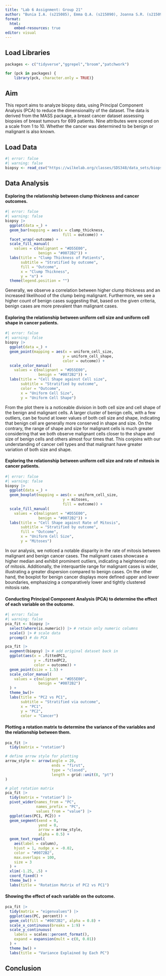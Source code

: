 ```yaml
---
title: "Lab 6 Assignment: Group 21"
author: "Bunia I.A. (s215085), Emma Q.A. (s215090), Joanna S.R. (s215092), Othilia F.S. (s223163) and Tobias A.C. (s215105)"
format:
  html:
    embed-resources: true
editor: visual
---
```


## Load Libraries

```r
packages <- c("tidyverse","ggrepel","broom","patchwork")

for (pck in packages) {
    library(pck, character.only = TRUE)}
```

## Aim

This report aims to analyze biopsy data, using Principal Component Analysis (PCA) to reduce the dimensionality of the dataset. The data is derived from the MASS package, a breast cancer dataset assessing biopsies of breast tumours for 699 patients. Nine attributes were scored on a scale from 1 to 10. Whether the cancer was determined to be benign or malignant is also known.

## Load Data

```r
#| error: false
#| warning: false
biopsy <- read_csv("https://wilkelab.org/classes/SDS348/data_sets/biopsy.csv")
```

## Data Analysis

#### Exploring the relationship between clump thickness and cancer outcomes.

```r
#| error: false
#| warning: false
biopsy |>
  ggplot(data =_) +
  geom_bar(mapping = aes(x = clump_thickness,
                          fill = outcome)) +
  facet_wrap(~outcome) +
  scale_fill_manual(
    values = c(malignant = "#D55E00", 
               benign = "#0072B2")) +
  labs(title = "Clump Thickness of Patients",
       subtitle = "Stratified by outcome",
       fill = "Outcome",
       x = "Clump Thickness",
       y = "n") +
  theme(legend.position = "")
```

Generally, we observe a correlation between higher clump thickness and an increased likelihood of the clump being malignant. Furthermore, we see a higher count of benign cases suggesting that, based on the given criteria, benign cases are more prevalent than malignant cases.

#### Exploring the relationship between uniform cell size and uniform cell shape in cancer patients.

```r
#| error: false
#| warning: false
biopsy |>
  ggplot(data =_) +
  geom_point(mapping = aes(x = uniform_cell_size,
                          y = uniform_cell_shape,
                          color = outcome)) +
  scale_color_manual(
    values = c(malignant = "#D55E00", 
               benign = "#0072B2")) +
  labs(title = "Cell Shape against Cell size",
       subtitle = "Stratified by outcome",
       color = "Outcome",
       x = "Uniform Cell Size",
       y = "Uniform Cell Shape")
```

From the plot there is a noticeable division in both cell size and cell shape of the benign and malignant cells. A larger cluster of benign cells, with a few outliers, can be found at lower values of both cell size and shape, indicating that benign cell are generally more conserved in shape and size. On the contrary, the range of shape and size for malignant cells is much greater considering that we both observe malignant cells closer to the shape and size of benign cells and others almost four times that. This conjoins with our understanding of cancer cell types and that malignant have greater variation of both size and shape.

#### Exploring the relationship between uniform cell size and rate of mitosis in cancer patients.

```r
#| error: false
#| warning: false
biopsy |>
  ggplot(data =_) +
  geom_boxplot(mapping = aes(x = uniform_cell_size,
                          y = mitoses,
                          fill = outcome)) +
  scale_fill_manual(
    values = c(malignant = "#D55E00", 
               benign = "#0072B2")) +
  labs(title = "Cell Shape against Rate of Mitosis",
       subtitle = "Stratified by outcome",
       fill = "Outcome",
       x = "Uniform Cell Size",
       y = "Mitoses")
```

In our analysis, we noticed a notable disparity in the rate of mitosis between malignant and benign cancer cases. The malignant cases showcase a higher median and exhibit prominent outliers, indicating a heightened rate of mitosis. Additionally, the interquartile range for malignant cases is wider, illustrating a greater dispersion compared to benign cases. On the other hand, the boxplot for benign cancer displays more defined upper and lower boundaries, emphasizing a comparatively lower and tightly clustered mitosis rate.

#### Conducting Principal Component Analysis (PCA) to determine the effect of each variable on the outcome.

```r
#| error: false
#| warning: false
pca_fit <- biopsy |>
  select(where(is.numeric)) |> # retain only numeric columns
  scale() |> # scale data
  prcomp() # do PCA

pca_fit |>
  augment(biopsy) |> # add original dataset back in
  ggplot(aes(x = .fittedPC1, 
             y = .fittedPC2, 
             color = outcome)) + 
  geom_point(size = 1.5) +
  scale_color_manual(
    values = c(malignant = "#D55E00", 
               benign = "#0072B2")
  ) +
  theme_bw()+
  labs(title = "PC2 vs PC1",
       subtitle = "Stratified via outcome",
       x = "PC1",
       y = "PC2",
       color = "Cancer")
```

#### Plotting a rotation matrix to determine the variance of the variables and the relationship between them.

```r
pca_fit |> 
  tidy(matrix = "rotation")
```

```r
# define arrow style for plotting
arrow_style <- arrow(angle = 20,
                     ends = "first",
                     type = "closed",
                     length = grid::unit(8, "pt")
)

# plot rotation matrix
pca_fit |> 
  tidy(matrix = "rotation") |> 
  pivot_wider(names_from = "PC",
              names_prefix = "PC",
              values_from = "value") |> 
  ggplot(aes(PC1, PC2)) +
  geom_segment(xend = 0,
               yend = 0,
               arrow = arrow_style,
               alpha = 0.5) +
  geom_text_repel(
    aes(label = column),
    hjust = 1, nudge_x = -0.02, 
    color = "#0072B2",
    max.overlaps = 100,
    size = 3
  ) +
  xlim(-1.25, .5) + 
  coord_fixed() + 
  theme_bw() + 
  labs(title = "Rotation Matrix of PC2 vs PC1")
```

#### Showing the effect of each variable on the outcome.

```r
pca_fit |>
  tidy(matrix = "eigenvalues") |>
  ggplot(aes(PC, percent)) +
  geom_col(fill = "#0072B2", alpha = 0.8) +
  scale_x_continuous(breaks = 1:9) +
  scale_y_continuous(
    labels = scales::percent_format(),
    expand = expansion(mult = c(0, 0.01))
  ) +
  theme_bw() +
  labs(title = "Variance Explained by Each PC")
```

## Conclusion
